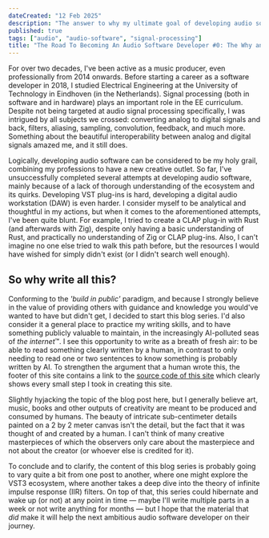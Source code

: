 ```yaml
---
dateCreated: "12 Feb 2025"
description: "The answer to why my ultimate goal of developing audio software (professionally or not) makes sense, including a brief sidestep of sharing what I think about writing, AI and creativity."
published: true
tags: ["audio", "audio-software", "signal-processing"]
title: "The Road To Becoming An Audio Software Developer #0: The Why and The How"
---
```


For over two decades, I've been active as a music producer, even professionally from 2014 onwards. Before starting a career as a software developer in 2018, I studied Electrical Engineering at the University of Technology in Eindhoven (in the Netherlands). Signal processing (both in software and in hardware) plays an important role in the EE curriculum. Despite not being targeted at audio signal processing specifically, I was intrigued by all subjects we crossed: converting analog to digital signals and back, filters, aliasing, sampling, convolution, feedback, and much more. Something about the beautiful interoperability between analog and digital signals amazed me, and it still does.

Logically, developing audio software can be considered to be my holy grail, combining my professions to have a new creative outlet. So far, I've unsuccessfully completed several attempts at developing audio software, mainly because of a lack of thorough understanding of the ecosystem and its quirks. Developing VST plug-ins is hard, developing a digital audio workstation (DAW) is even harder. I consider myself to be analytical and thoughtful in my actions, but when it comes to the aforementioned attempts, I've been quite blunt. For example, I tried to create a CLAP plug-in with Rust (and afterwards with Zig), despite only having a basic understanding of Rust, and practically no understanding of Zig or CLAP plug-ins. Also, I can't imagine no one else tried to walk this path before, but the resources I would have wished for simply didn't exist (or I didn't search well enough).

## So why write all this?

Conforming to the _'build in public'_ paradigm, and because I strongly believe in the value of providing others with guidance and knowledge you would've wanted to have but didn't get, I decided to start this blog series. I'd also consider it a general place to practice my writing skills, and to have something publicly valuable to maintain, in the increasingly AI-polluted seas of _the internet_&trade;. I see this opportunity to write as a breath of fresh air: to be able to read something clearly written by a human, in contrast to only needing to read one or two sentences to know something is probably written by AI. To strengthen the argument that a human wrote this, the footer of this site contains a link to the [source code of this site](https://github.com/tphbrok/tphbrok.me) which clearly shows every small step I took in creating this site.

Slightly hyjacking the topic of the blog post here, but I generally believe art, music, books and other outputs of creativity are meant to be produced and consumed by humans. The beauty of intricate sub-centimeter details painted on a 2 by 2 meter canvas isn't the detail, but the fact that it was thought of and created by a human. I can't think of many creative masterpieces of which the observers only care about the masterpiece and not about the creator (or whoever else is credited for it).

To conclude and to clarify, the content of this blog series is probably going to vary quite a bit from one post to another, where one might explore the VST3 ecosystem, where another takes a deep dive into the theory of infinite impulse response (IIR) filters. On top of that, this series could hibernate and wake up (or not) at any point in time &mdash; maybe I'll write multiple parts in a week or not write anything for months &mdash; but I hope that the material that _did_ make it will help the next ambitious audio software developer on their journey.
